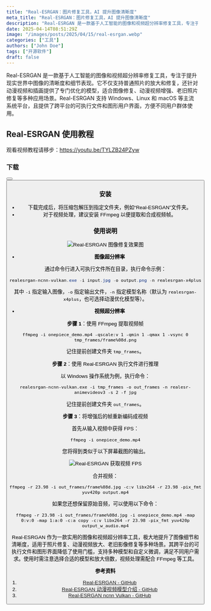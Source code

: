```yaml
---
title: "Real-ESRGAN：图片修复工具，AI 提升图像清晰度"
meta_title: "Real-ESRGAN：图片修复工具，AI 提升图像清晰度"
description: "Real-ESRGAN 是一款基于人工智能的图像和视频超分辨率修复工具，专注于提升现实世界中图像的清晰度和细节表现。它不仅支持普通照片的放大和修复，还针对动漫视频和插画提供了专门优化的模型，适合图像修复、动漫视频增强、老旧照片修复等多种应用场景。Real-ESRGAN 支持 Windows、Linux 和 macOS 等主流系统平台，且提供了跨平台的可执行文件和图形用户界面，方便不同用户群体使用。"
date: 2025-04-14T08:51:29Z
image: "/images/posts/2025/04/15/real-esrgan.webp"
categories: ["工具"]
authors: ["John Doe"]
tags: ["开源软件"]
draft: false
---
```


Real-ESRGAN 是一款基于人工智能的图像和视频超分辨率修复工具，专注于提升现实世界中图像的清晰度和细节表现。它不仅支持普通照片的放大和修复，还针对动漫视频和插画提供了专门优化的模型，适合图像修复、动漫视频增强、老旧照片修复等多种应用场景。Real-ESRGAN 支持 Windows、Linux 和 macOS 等主流系统平台，且提供了跨平台的可执行文件和图形用户界面，方便不同用户群体使用。

## Real-ESRGAN 使用教程

<Notice type="note">观看视频教程请移步：https://youtu.be/TYLZB24PZyw</Notice>

### 下载

<Button label="Real-ESRGAN 下载" link="https://github.com/xinntao/Real-ESRGAN/releases/tag/v0.2.5.0" style="solid" />
<Button label="FFmpeg 下载" link="https://ffmpeg.org/download.html" style="solid" />

### 安装

- 下载完成后，将压缩包解压到指定文件夹，例如“Real-ESRGAN”文件夹。
- 对于视频处理，建议安装 FFmpeg 以便提取和合成视频帧。

### 使用说明

<Image
   src="/images/posts/2025/04/15/real-esrgan-rendering.webp"
   alt="Real-ESRGAN 图像修复效果图"
/>

- **图像超分辨率**

通过命令行进入可执行文件所在目录，执行命令示例：

```powershell
realesrgan-ncnn-vulkan.exe -i input.jpg -o output.png -n realesrgan-x4plus
```

其中 `-i` 指定输入图像，`-o` 指定输出文件，`-n` 指定模型名称（默认为 `realesrgan-x4plus`，也可选择动漫优化模型等）。

- **视频超分辨率**

**步骤 1**：使用 FFmpeg 提取视频帧

```
ffmpeg -i onepiece_demo.mp4 -qscale:v 1 -qmin 1 -qmax 1 -vsync 0 tmp_frames/frame%08d.png
```

记住提前创建文件夹 `tmp_frames`。

**步骤 2**：使用 Real-ESRGAN 执行文件进行推理

以 Windows 操作系统为例，执行命令：

```
realesrgan-ncnn-vulkan.exe -i tmp_frames -o out_frames -n realesr-animevideov3 -s 2 -f jpg
```

记住提前创建文件夹 `out_frames`。

**步骤 3**：将增强后的帧重新编码成视频

首先从输入视频中获得 FPS：

```
ffmpeg -i onepiece_demo.mp4
```

您将得到类似于以下屏幕截图的输出。

<Image 
   src="/images/posts/2025/04/15/real-esrgan-fps.webp"
   alt="Real-ESRGAN 获取视频 FPS"
/>

合并视频：

```
ffmpeg -r 23.98 -i out_frames/frame%08d.jpg -c:v libx264 -r 23.98 -pix_fmt yuv420p output.mp4
```

如果您还想保留原始音频，可以使用以下命令：

```
ffmpeg -r 23.98 -i out_frames/frame%08d.jpg -i onepiece_demo.mp4 -map 0:v:0 -map 1:a:0 -c:a copy -c:v libx264 -r 23.98 -pix_fmt yuv420p output_w_audio.mp4
```

Real-ESRGAN 作为一款实用的图像和视频超分辨率工具，极大地提升了图像细节和清晰度，适用于照片修复、动漫视频放大、老旧影像修复等多种场景。其跨平台的可执行文件和图形界面降低了使用门槛，支持多种模型和自定义微调，满足不同用户需求。使用时需注意选择合适的模型和放大倍数，视频处理需配合 FFmpeg 等工具。

**参考资料**

1. [Real-ESRGAN - GitHub][1]
2. [Real-ESRGAN 动漫视频模型介绍 - GitHub][2]
3. [Real-ESRGAN ncnn Vulkan - GitHub][3]

[1]: https://github.com/xinntao/Real-ESRGAN/blob/master/README_CN.md
[2]: https://github.com/xinntao/Real-ESRGAN/blob/master/docs/anime_video_model.md
[3]: https://github.com/xinntao/Real-ESRGAN-ncnn-vulkan